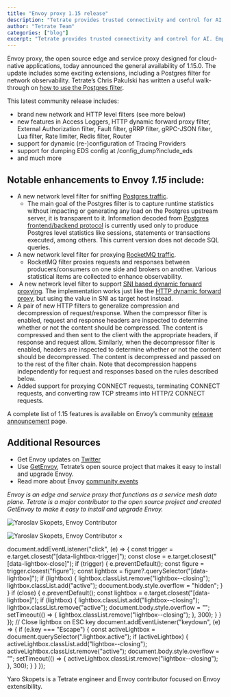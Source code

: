 ```yaml
---
title: "Envoy proxy 1.15 release"
description: "Tetrate provides trusted connectivity and control for AI. Empower developers while safeguarding the business. Built atop the proven Envoy proxy & Envoy AI Gateway."
author: "Tetrate Team"
categories: ["blog"]
excerpt: "Tetrate provides trusted connectivity and control for AI. Empower developers while safeguarding the business. Built atop the proven Envoy proxy & Envoy AI Gateway."
---
```


Envoy proxy, the open source edge and service proxy designed for cloud-native applications, today announced the general availability of 1.15.0. The update includes some exciting extensions, including a Postgres filter for network observability. Tetrate’s Chris Pakulski has written a useful walk-through on [how to use the Postgres filter](/blog/using-envoys-postgres-filter-for-network-observability/). 

This latest community release includes:

*   brand new network and HTTP level filters (see more below)
*   new features in Access Loggers, HTTP dynamic forward proxy filter, External Authorization filter, Fault filter, gRRP filter, gRPC-JSON filter, Lua filter, Rate limiter, Redis filter, Router
*   support for dynamic (re-)configuration of Tracing Providers 
*   support for dumping EDS config at /config\_dump?include\_eds
*   and much more 

## [](#notable-enhancements-to-envoy-115-include)**Notable enhancements to Envoy _1.15_ include:**

*   A new network level filter for sniffing [Postgres traffic](https://www.envoyproxy.io/docs/envoy/latest/intro/arch_overview/other_protocols/postgres). 
    *   The main goal of the Postgres filter is to capture runtime statistics without impacting or generating any load on the Postgres upstream server, it is transparent to it. Information decoded from [Postgres frontend/backend protocol](https://www.postgresql.org/docs/current/protocol.html) is currently used only to produce Postgres level statistics like sessions, statements or transactions executed, among others. This current version does not decode SQL queries.
*   A new network level filter for proxying [RocketMQ traffic](https://www.envoyproxy.io/docs/envoy/latest/configuration/listeners/network_filters/rocketmq_proxy_filter). 
    *   RocketMQ filter proxies requests and responses between producers/consumers on one side and brokers on another. Various statistical items are collected to enhance observability.
*    A new network level filter to support [SNI based dynamic forward proxying](https://www.envoyproxy.io/docs/envoy/latest/configuration/listeners/network_filters/postgres_proxy_filter). The implementation works just like the [HTTP dynamic forward proxy](https://www.envoyproxy.io/docs/envoy/latest/intro/arch_overview/http/http_proxy), but using the value in SNI as target host instead.
*   A pair of new HTTP filters to generalize compression and decompression of request/response. When the compressor filter is enabled, request and response headers are inspected to determine whether or not the content should be compressed. The content is compressed and then sent to the client with the appropriate headers, if response and request allow. Similarly, when the decompressor filter is enabled, headers are inspected to determine whether or not the content should be decompressed. The content is decompressed and passed on to the rest of the filter chain. Note that decompression happens independently for request and responses based on the rules described below.
*   Added support for proxying CONNECT requests, terminating CONNECT requests, and converting raw TCP streams into HTTP/2 CONNECT requests. 

A complete list of 1.15 features is available on Envoy’s community [release announcement](https://www.envoyproxy.io/docs/envoy/latest/version_history/v1.15.0) page.

## [](#additional-resources)**Additional Resources**

*   Get Envoy updates on [Twitter](https://twitter.com/envoyproxy)
*   Use [GetEnvoy](https://www.getenvoy.io/), Tetrate’s open source project that makes it easy to install and upgrade Envoy.
*   Read more about Envoy [community events](https://github.com/envoyproxy/envoy#community-meeting)

_Envoy is an edge and service proxy that functions as a service mesh data plane. Tetrate is a major contributor to the open source project and created GetEnvoy to make it easy to install and upgrade Envoy._ 

![Yaroslav Skopets, Envoy Contributor](img1)

![Yaroslav Skopets, Envoy Contributor](img1) ×

document.addEventListener("click", (e) => { const trigger = e.target.closest("\[data-lightbox-trigger\]"); const close = e.target.closest("\[data-lightbox-close\]"); if (trigger) { e.preventDefault(); const figure = trigger.closest("figure"); const lightbox = figure?.querySelector("\[data-lightbox\]"); if (lightbox) { lightbox.classList.remove("lightbox--closing"); lightbox.classList.add("active"); document.body.style.overflow = "hidden"; } } if (close) { e.preventDefault(); const lightbox = e.target.closest("\[data-lightbox\]"); if (lightbox) { lightbox.classList.add("lightbox--closing"); lightbox.classList.remove("active"); document.body.style.overflow = ""; setTimeout(() => { lightbox.classList.remove("lightbox--closing"); }, 300); } } }); // Close lightbox on ESC key document.addEventListener("keydown", (e) => { if (e.key === "Escape") { const activeLightbox = document.querySelector(".lightbox.active"); if (activeLightbox) { activeLightbox.classList.add("lightbox--closing"); activeLightbox.classList.remove("active"); document.body.style.overflow = ""; setTimeout(() => { activeLightbox.classList.remove("lightbox--closing"); }, 300); } } });

Yaro Skopets is a Tetrate engineer and Envoy contributor focused on Envoy extensibility.